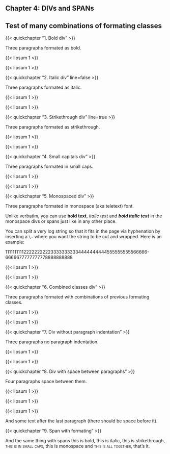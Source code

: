 :::{.chapter}
# Chapter 4: DIVs and SPANs
## Test of many combinations of formating classes
:::

{{< quickchapter "1. Bold div" >}}

:::{.bold}
Three paragraphs formated as bold.

{{< lipsum 1 >}}

{{< lipsum 1 >}}
:::

{{< quickchapter "2. Italic div" line=false >}}

:::{.italic}
Three paragraphs formated as italic.

{{< lipsum 1 >}}

{{< lipsum 1 >}}
:::

{{< quickchapter "3. Strikethrough div" line=true >}}

:::{.strikethrough}
Three paragraphs formated as strikethrough.

{{< lipsum 1 >}}

{{< lipsum 1 >}}
:::

{{< quickchapter "4. Small capitals div" >}}

:::{.smallcaps}
Three paragraphs formated in small caps.

{{< lipsum 1 >}}

{{< lipsum 1 >}}
:::

{{< quickchapter "5. Monospaced div" >}}

:::{.monospace}
Three paragraphs formated in monospace (aka teletext) font.

Unlike verbatim, you can use **bold text**, *italic text* and ***bold italic
text*** in the monospace divs or spans just like in any other place.

You can split a very log string so that it fits in the page via hyphenation by
inserting a `\-` where you want the string to be cut and wrapped. Here is an
example:

1111111111222222222233333333334444444444555555555566666\-6666677777777778888888888

{{< lipsum 1 >}}

{{< lipsum 1 >}}
:::

{{< quickchapter "6. Combined classes div" >}}

:::{.bold .italic .strikethrough .smallcaps}
Three paragraphs formated with combinations of previous formating classes.

{{< lipsum 1 >}}

{{< lipsum 1 >}}
:::

{{< quickchapter "7. Div without paragraph indentation" >}}

:::{.noparindent}
Three paragraphs no paragraph indentation.

{{< lipsum 1 >}}

{{< lipsum 1 >}}
:::

{{< quickchapter "8. Div with space between paragraphs" >}}

:::{parskip=1ex}
Four paragraphs space between them.

{{< lipsum 1 >}}

{{< lipsum 1 >}}

{{< lipsum 1 >}}
:::

And some text after the last paragraph (there should be space before it).

{{< quickchapter "9. Span with formating" >}}

And the same thing with spans [this is bold]{.bold}, [this is italic]{.italic},
[this is strikethrough]{.strikethrough}, [this is in small caps]{.smallcaps},
[this is monospace]{.monospace} and
[this is all together]{.bold .italic .strikethrough .smallcaps}, that's it.
